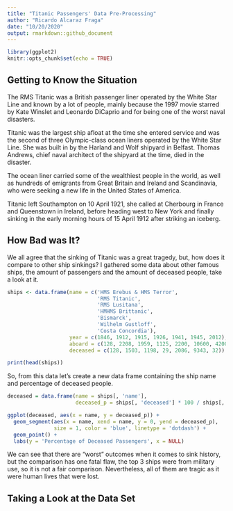 ```yaml
---
title: "Titanic Passengers' Data Pre-Processing"
author: "Ricardo Alcaraz Fraga"
date: "10/20/2020"
output: rmarkdown::github_document
---
```


```r
library(ggplot2)
knitr::opts_chunk$set(echo = TRUE)
```

## Getting to Know the Situation
The RMS Titanic was a British passenger liner operated by the White Star Line 
and known by a lot of people, mainly because the 1997 movie starred by Kate 
Winslet and Leonardo DiCaprio and for being one of the worst naval disasters.  

Titanic was the largest ship afloat at the time she entered service and was the 
second of three Olympic-class ocean liners operated by the White Star Line. She 
was built in by the Harland and Wolf shipyard in Belfast. Thomas Andrews, chief 
naval architect of the shipyard at the time, died in the disaster.  

The ocean liner carried some of the wealthiest people in the world, as well as 
hundreds of emigrants from Great Britain and Ireland and Scandinavia, who were 
seeking a new life in the United States of America.  

Titanic left Southampton on 10 April 1921, she called at Cherbourg in France and 
Queenstown in Ireland, before heading west to New York and finally sinking in 
the early morning hours of 15 April 1912 after striking an iceberg.

## How Bad was It?
We all agree that the sinking of Titanic was a great tragedy, but, how does it 
compare to other ship sinkings? I gathered some data about other famous ships, 
the amount of passengers and the amount of deceased people, take a look at it.  

```r
ships <- data.frame(name = c('HMS Erebus & HMS Terror', 
                             'RMS Titanic', 
                             'RMS Lusitana',
                             'HMHMS Brittanic',
                             'Bismarck',
                             'Wilhelm Gustloff',
                             'Costa Concordia'), 
                    year = c(1846, 1912, 1915, 1926, 1941, 1945, 2012),
                    aboard = c(128, 2208, 1959, 1125, 2200, 10600, 4200),
                    deceased = c(128, 1503, 1198, 29, 2086, 9343, 32))

print(head(ships))
```

So, from this data let's create a new data frame containing the ship name and 
percentage of deceased people.

```r
deceased = data.frame(name = ships[, 'name'], 
                      deceased_p = ships[, 'deceased'] * 100 / ships[, 'aboard'])

ggplot(deceased, aes(x = name, y = deceased_p)) +
  geom_segment(aes(x = name, xend = name, y = 0, yend = deceased_p), 
               size = 1, color = 'blue', linetype = 'dotdash') + 
  geom_point() + 
  labs(y = 'Percentage of Deceased Passengers', x = NULL)
```

We can see that there are "worst" outcomes when it comes to sink history, but 
the comparison has one fatal flaw, the top 3 ships were from military use, so 
it is not a fair comparison. Nevertheless, all of them are tragic as it were 
human lives that were lost.  


## Taking a Look at the Data Set

